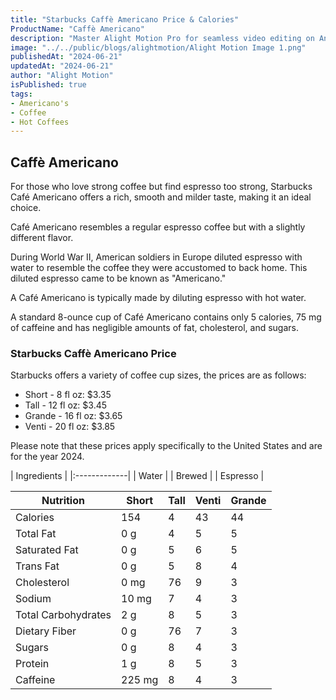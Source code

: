 ```yaml
---
title: "Starbucks Caffè Americano Price & Calories"
ProductName: "Caffè Americano" 
description: "Master Alight Motion Pro for seamless video editing on Android, iOS, and Tablets with our ultimate guide, unlocking advanced features and elevating your skills in 2024!"
image: "../../public/blogs/alightmotion/Alight Motion Image 1.png"
publishedAt: "2024-06-21"
updatedAt: "2024-06-21"
author: "Alight Motion"
isPublished: true
tags:
- Americano's 
- Coffee
- Hot Coffees   
---
```


## Caffè Americano
For those who love strong coffee but find espresso too strong, Starbucks Café Americano offers a rich, smooth and milder taste, making it an ideal choice.

Café Americano resembles a regular espresso coffee but with a slightly different flavor.

During World War II, American soldiers in Europe diluted espresso with water to resemble the coffee they were accustomed to back home. This diluted espresso came to be known as "Americano."

A Café Americano is typically made by diluting espresso with hot water. 

A standard 8-ounce cup of Café Americano contains only 5 calories, 75 mg of caffeine and has negligible amounts of fat, cholesterol, and sugars.

### Starbucks Caffè Americano Price

Starbucks offers a variety of coffee cup sizes, the prices are as follows:

- Short - 8 fl oz: $3.35
- Tall - 12 fl oz: $3.45
- Grande - 16 fl oz: $3.65
- Venti - 20 fl oz: $3.85

Please note that these prices apply specifically to the United States and are for the year 2024.
<div className="tables-container">
  <div className="table-wrapper1">
    | Ingredients  |  
    |:-------------|
    | Water        |
    | Brewed       |
    | Espresso     |
</div>
  <div className="table-wrapper">
<div style={{ overflowX: "auto" }}>
<table>
  <thead>
    <tr>
      <th style={{ textAlign: "left" }}>Nutrition</th>
      <th>Short</th>
      <th>Tall</th>
      <th>Venti</th>
      <th>Grande</th>
    </tr>
  </thead>
  <tbody>
    <tr >
      <td>Calories</td>
      <td style={{ textAlign: "center" }}>154</td>
      <td style={{ textAlign: "center" }}>4</td>
      <td style={{ textAlign: "center" }}>43</td>
      <td style={{ textAlign: "center" }}>44</td>
    </tr>
    <tr >
      <td>Total Fat</td>
      <td style={{ textAlign: "center" }}>0 g</td>
      <td style={{ textAlign: "center" }}>4</td>
      <td style={{ textAlign: "center" }}>5</td>
      <td style={{ textAlign: "center" }}>5</td>
    </tr>
    <tr >
      <td>Saturated Fat</td>
      <td style={{ textAlign: "center" }}>0 g</td>
      <td style={{ textAlign: "center" }}>5</td>
      <td style={{ textAlign: "center" }}>6</td>
      <td style={{ textAlign: "center" }}>5</td>
    </tr>
    <tr >
      <td>Trans Fat</td>
      <td style={{ textAlign: "center" }}>0 g</td>
      <td style={{ textAlign: "center" }}>5</td>
      <td style={{ textAlign: "center" }}>8</td>
      <td style={{ textAlign: "center" }}>4</td>
    </tr>
    <tr >
      <td>Cholesterol</td>
      <td style={{ textAlign: "center" }}>0 mg</td>
      <td style={{ textAlign: "center" }}>76</td>
      <td style={{ textAlign: "center" }}>9</td>
      <td style={{ textAlign: "center" }}>3</td>
    </tr>
    <tr >
      <td>Sodium</td>
      <td style={{ textAlign: "center" }}>10 mg</td>
      <td style={{ textAlign: "center" }}>7</td>
      <td style={{ textAlign: "center" }}>4</td>
      <td style={{ textAlign: "center" }}>3</td>
    </tr>
    <tr >
      <td>Total Carbohydrates</td>
      <td style={{ textAlign: "center" }}>2 g</td>
      <td style={{ textAlign: "center" }}>8</td>
      <td style={{ textAlign: "center" }}>5</td>
      <td style={{ textAlign: "center" }}>3</td>
    </tr>
    <tr >
      <td>Dietary Fiber</td>
      <td style={{ textAlign: "center" }}>0 g</td>
      <td style={{ textAlign: "center" }}>76</td>
      <td style={{ textAlign: "center" }}>7</td>
      <td style={{ textAlign: "center" }}>3</td>
    </tr>
    <tr >
      <td>Sugars</td>
      <td style={{ textAlign: "center" }}>0 g</td>
      <td style={{ textAlign: "center" }}>8</td>
      <td style={{ textAlign: "center" }}>4</td>
      <td style={{ textAlign: "center" }}>3</td>
    </tr>
    <tr >
      <td>Protein</td>
      <td style={{ textAlign: "center" }}>1 g</td>
      <td style={{ textAlign: "center" }}>8</td>
      <td style={{ textAlign: "center" }}>5</td>
      <td style={{ textAlign: "center" }}>3</td>
    </tr>
    <tr >
      <td>Caffeine</td>
      <td style={{ textAlign: "center" }}>225 mg</td>
      <td style={{ textAlign: "center" }}>8</td>
      <td style={{ textAlign: "center" }}>4</td>
      <td style={{ textAlign: "center" }}>3</td>
    </tr>
  </tbody>
</table>
</div>
 </div>
</div>
<style jsx>{`
  .tables-container {
    display: flex;
    flex-direction: row;
    gap: 30px;
  }
  .table-wrapper {
    width: 670px; /* Adjust as needed */
  }
  .table-wrapper1 {
    width: 300px; /* Adjust as needed */
  }
  @media (max-width: 768px) {
    .tables-container {
      flex-direction: column;
      gap: 0px; /* Adjust as needed */
    }
    .table-wrapper {
      width: 100%; /* Adjust as needed */
    }
     .table-wrapper1 {
    width: 100%; /* Adjust as needed */
  }
  }
`}</style>
